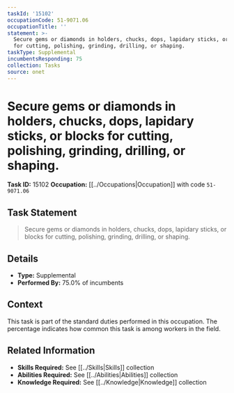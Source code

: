 ```yaml
---
taskId: '15102'
occupationCode: 51-9071.06
occupationTitle: ''
statement: >-
  Secure gems or diamonds in holders, chucks, dops, lapidary sticks, or blocks
  for cutting, polishing, grinding, drilling, or shaping.
taskType: Supplemental
incumbentsResponding: 75
collection: Tasks
source: onet
---
```

# Secure gems or diamonds in holders, chucks, dops, lapidary sticks, or blocks for cutting, polishing, grinding, drilling, or shaping.

**Task ID:** 15102
**Occupation:** [[../Occupations|Occupation]] with code `51-9071.06`

## Task Statement

> Secure gems or diamonds in holders, chucks, dops, lapidary sticks, or blocks for cutting, polishing, grinding, drilling, or shaping.

## Details

- **Type:** Supplemental
- **Performed By:** 75.0% of incumbents

## Context

This task is part of the standard duties performed in this occupation. The percentage indicates how common this task is among workers in the field.

## Related Information

- **Skills Required:** See [[../Skills|Skills]] collection
- **Abilities Required:** See [[../Abilities|Abilities]] collection
- **Knowledge Required:** See [[../Knowledge|Knowledge]] collection
